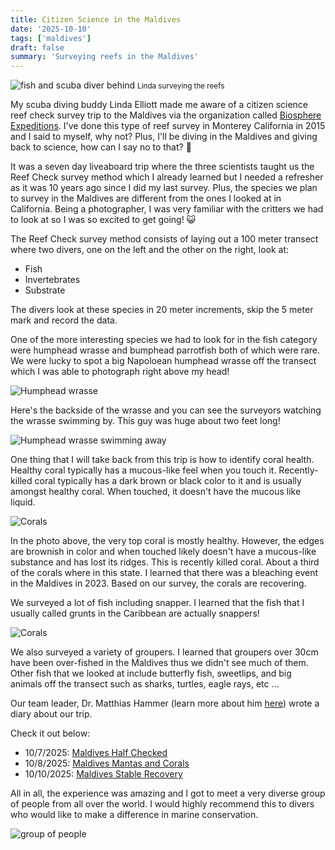 ```yaml
---
title: Citizen Science in the Maldives
date: '2025-10-10'
tags: ['maldives']
draft: false
summary: 'Surveying reefs in the Maldives'
---
```


<Image
  src="/static/images/maldives-biosphere/linda-survey.jpg"
  width={800}
  height={840}
  alt="fish and scuba diver behind"
/>
<small>Linda surveying the reefs</small>

My scuba diving buddy Linda Elliott made me aware of a citizen science reef check survey trip to the Maldives via the organization called [Biosphere Expeditions](https://www.biosphere-expeditions.org/volunteeringinmaldives). I've done this type of reef survey in Monterey California in 2015 and I said to myself, why not? Plus, I'll be diving in the Maldives and giving back to science, how can I say no to that? 🤩

It was a seven day liveaboard trip where the three scientists taught us the Reef Check survey method which I already learned but I needed a refresher as it was 10 years ago since I did my last survey. Plus, the species we plan to survey in the Maldives are different from the ones I looked at in California. Being a photographer, I was very familiar with the critters we had to look at so I was so excited to get going! 😺

The Reef Check survey method consists of laying out a 100 meter transect where two divers, one on the left and the other on the right, look at:

- Fish
- Invertebrates
- Substrate

The divers look at these species in 20 meter increments, skip the 5 meter mark and record the data.

One of the more interesting species we had to look for in the fish category were humphead wrasse and bumphead parrotfish both of which were rare. We were lucky to spot a big Napoloean humphead wrasse off the transect which I was able to photograph right above my head!

<Image
  src="/static/images/maldives-biosphere/wrasse.jpg"
  width={800}
  height={840}
  alt="Humphead wrasse"
/>

Here's the backside of the wrasse and you can see the surveyors watching the wrasse swimming by. This guy was huge about two feet long!

<Image
  src="/static/images/maldives-biosphere/wrasse-backside.jpg"
  width={800}
  height={840}
  alt="Humphead wrasse swimming away"
/>

One thing that I will take back from this trip is how to identify coral health. Healthy coral typically has a mucous-like feel when you touch it. Recently-killed coral typically has a dark brown or black color to it and is usually amongst healthy coral. When touched, it doesn't have the mucous like liquid.

<Image
  src="/static/images/maldives-biosphere/coral-rkc.jpg"
  width={800}
  height={840}
  alt="Corals"
/>

In the photo above, the very top coral is mostly healthy. However, the edges are brownish in color and when touched likely doesn't have a mucous-like substance and has lost its ridges. This is recently killed coral. About a third of the corals where in this state. I learned that there was a bleaching event in the Maldives in 2023. Based on our survey, the corals are recovering.

We surveyed a lot of fish including snapper. I learned that the fish that I usually called grunts in the Caribbean are actually snappers!

<Image src="/static/images/maldives-biosphere/snappers.jpg" width={800} height={840} alt="Corals" />

We also surveyed a variety of groupers. I learned that groupers over 30cm have been over-fished in the Maldives thus we didn't see much of them. Other fish that we looked at include butterfly fish, sweetlips, and big animals off the transect such as sharks, turtles, eagle rays, etc ...

Our team leader, Dr. Matthias Hammer (learn more about him [here](https://www.biosphere-expeditions.org/matthiashammer)) wrote a diary about our trip.

Check it out below:

- 10/7/2025: [Maldives Half Checked](https://blog.biosphere-expeditions.org/2025/10/07/maldives-half-checked/)
- 10/8/2025: [Maldives Mantas and Corals](https://blog.biosphere-expeditions.org/2025/10/08/maldives-mantas-and-corals/)
- 10/10/2025: [Maldives Stable Recovery](https://blog.biosphere-expeditions.org/2025/10/10/maldives-stable-recovery/)

All in all, the experience was amazing and I got to meet a very diverse group of people from all over the world. I would highly recommend this to divers who would like to make a difference in marine conservation.

<Image
  src="/static/images/maldives-biosphere/biosphere-group.webp"
  width={800}
  height={840}
  alt="group of people"
/>

